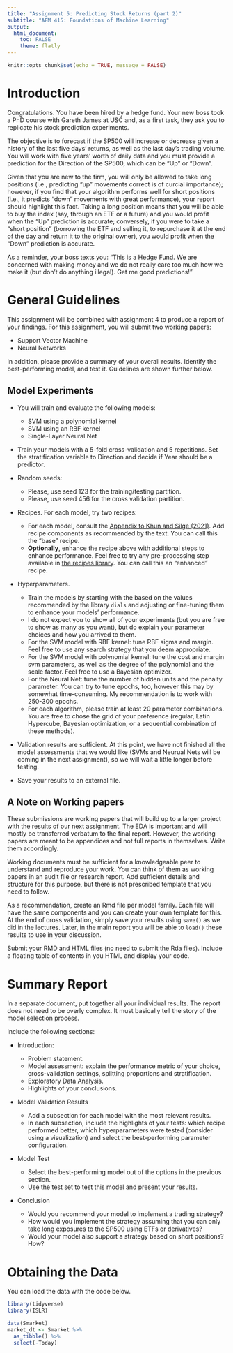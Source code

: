 ```yaml
---
title: "Assignment 5: Predicting Stock Returns (part 2)"
subtitle: "AFM 415: Foundations of Machine Learning"
output: 
  html_document:
    toc: FALSE
    theme: flatly
---
```


```r
knitr::opts_chunk$set(echo = TRUE, message = FALSE)
```




# Introduction

Congratulations. You have been hired by a hedge fund. Your new boss took a PhD course with Gareth James at USC and, as a first task, they ask you to replicate his stock prediction experiments. 

The objective is to forecast if the SP500 will increase or decrease given a history of the last five days' returns, as well as the last day's trading volume. You will work with five years' worth of daily data and you must provide a prediction for the Direction of the SP500, which can be "Up" or "Down". 

Given that you are new to the firm, you will only be allowed to take long positions (i.e., predicting "up" movements correct is of curcial importance); however, if you find that your algorithm performs well for short positions (i.e., it predicts "down" movements with great performance), your report should highlight this fact. Taking a long position means that you will be able to buy the index (say, through an ETF or a future) and you would profit when the "Up" prediction is accurate; conversely, if you were to take a "short position" (borrowing the ETF and selling it, to repurchase it at the end of the day and return it to the original owner), you would profit when the "Down" prediction is accurate.

As a reminder, your boss texts you: "This is a Hedge Fund. We are concerned with making money and we do not really care too much how we make it (but don't do anything illegal). Get me good predictions!"

# General Guidelines

This assignment will be combined with assignment 4 to produce a report of your findings. For this assignment, you will submit two working papers: 

+ Support Vector Machine
+ Neural Networks

In addition, please provide a summary of your overall results. Identify the best-performing model, and test it. Guidelines are shown further below.

## Model Experiments

+ You will train and evaluate the following models:

  - SVM using a polynomial kernel
  - SVM using an RBF kernel
  - Single-Layer Neural Net

+ Train your models with a 5-fold cross-validation and 5 repetitions. Set the stratification variable to Direction and decide if Year should be a predictor.
+ Random seeds:

  - Please, use seed 123 for the training/testing partition.
  - Please, use seed 456 for the cross validation partition.

+ Recipes. For each model, try two recipes: 
  
  - For each model, consult the [Appendix to Khun and Silge (2021)](https://www.tmwr.org/pre-proc-table.html). Add recipe components as recommended by the text. You can call this the "base" recipe.
  - **Optionally**, enhance the recipe above with additional steps to enhance performance. Feel free to try any pre-processing step available in [the recipes library](https://recipes.tidymodels.org/reference/index.html). You can call this an "enhanced" recipe.
 
+ Hyperparameters.

  - Train the models by starting with the based on the values recommended by the library `dials` and adjusting or fine-tuning them to enhance your models' performance. 
  - I do not expect you to show all of your experiments (but you are free to show as many as you want), but do explain your parameter choices and how you arrived to them.
  - For the SVM model with RBF kernel: tune RBF sigma and margin. Feel free to use any search strategy that you deem appropriate.
  - For the SVM model with polynomial kernel: tune the cost and margin svm parameters, as well as the degree of the polynomial and the scale factor. Feel free to use a Bayesian optimizer. 
  - For the Neural Net: tune the number of hidden units and the penalty parameter. You can try to tune epochs, too, however this may by somewhat time-consuming. My recommendation is to work with 250-300 epochs.
  - For each algorithm, please train at least 20 parameter combinations. You are free to chose the grid of your preference (regular, Latin Hypercube, Bayesian optimization, or a sequential combination of these methods).

+ Validation results are sufficient. At this point, we have not finished all the model assessments that we would like (SVMs and Neurual Nets will be coming in the next assignment), so we will wait a little longer before testing.

+ Save your results to an external file.

## A Note on Working papers

These submissions are working papers that will build up to a larger project with the results of our next assignment. The EDA is important and will mostly be transferred verbatum to the final report. However, the working papers are meant to be appendices and not full reports in themselves. Write them accordingly.

Working documents must be sufficient for a knowledgeable peer to understand and reproduce your work. You can think of them as working papers in an audit file or research report. Add sufficient details and structure for this purpose, but there is not prescribed template that you need to follow.

As a recommendation, create an Rmd file per model family. Each file will have the same components and you can create your own template for this. At the end of cross validation, simply save your results using `save()` as we did in the lectures. Later, in the main report you will be able to `load()` these results to use in your discussion.

Submit your RMD and HTML files (no need to submit the Rda files). Include a floating table of contents in you HTML and display your code. 

# Summary Report

In a separate document, put together all your individual results. The report does not need to be overly complex. It must basically tell the story of the model selection process. 

Include the following sections:

+ Introduction:

  * Problem statement.
  * Model assessment: explain the performance metric of your choice, cross-validation settings, splitting proportions and stratification.
  * Exploratory Data Analysis.
  * Highlights of your conclusions.
  
+ Model Validation Results

  * Add a subsection for each model with the most relevant results. 
  * In each subsection, include the highlights of your tests: which recipe performed better, which hyperparameters were tested (consider using a visualization) and select the best-performing parameter configuration. 

+ Model Test

  * Select the best-performing model out of the options in the previous section.
  * Use the test set to test this model and present your results.
  
+ Conclusion

  * Would you recommend your model to implement a trading strategy?
  * How would you implement the strategy assuming that you can only take long exposures to the SP500 using ETFs or derivatives?
  * Would your model also support a strategy based on short positions? How?


# Obtaining the Data

You can load the data with the code below.

```r
library(tidyverse)
library(ISLR)

data(Smarket)
market_dt <- Smarket %>%
  as_tibble() %>%
  select(-Today)
```


  